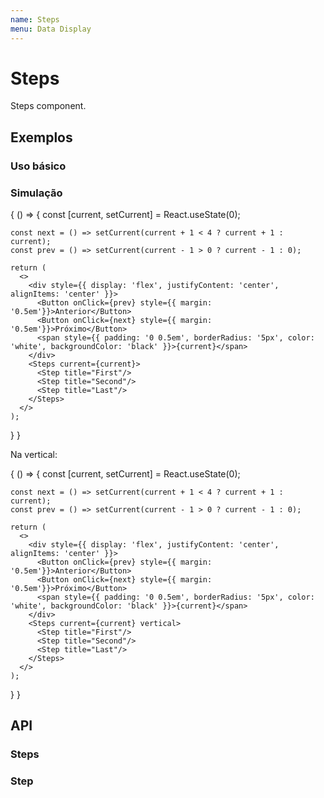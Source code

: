 ```yaml
---
name: Steps
menu: Data Display
---
```





# Steps

Steps component.

## Exemplos

### Uso básico

<Playground>
  <Steps current={1}>
    <Step title="Login" description="Terminated task" />
    <Step title="Verification" />
    <Step title="Done" />
  </Steps>
</Playground>

### Simulação

<Playground>
{
  () => {
    const [current, setCurrent] = React.useState(0);

    const next = () => setCurrent(current + 1 < 4 ? current + 1 : current);
    const prev = () => setCurrent(current - 1 > 0 ? current - 1 : 0);

    return (
      <>
        <div style={{ display: 'flex', justifyContent: 'center', alignItems: 'center' }}>
          <Button onClick={prev} style={{ margin: '0.5em'}}>Anterior</Button>
          <Button onClick={next} style={{ margin: '0.5em'}}>Próximo</Button>
          <span style={{ padding: '0 0.5em', borderRadius: '5px', color: 'white', backgroundColor: 'black' }}>{current}</span>
        </div>
        <Steps current={current}>
          <Step title="First"/>
          <Step title="Second"/>
          <Step title="Last"/>
        </Steps>
      </>
    );
  }
}
</Playground>

Na vertical:

<Playground>
{
  () => {
    const [current, setCurrent] = React.useState(0);

    const next = () => setCurrent(current + 1 < 4 ? current + 1 : current);
    const prev = () => setCurrent(current - 1 > 0 ? current - 1 : 0);

    return (
      <>
        <div style={{ display: 'flex', justifyContent: 'center', alignItems: 'center' }}>
          <Button onClick={prev} style={{ margin: '0.5em'}}>Anterior</Button>
          <Button onClick={next} style={{ margin: '0.5em'}}>Próximo</Button>
          <span style={{ padding: '0 0.5em', borderRadius: '5px', color: 'white', backgroundColor: 'black' }}>{current}</span>
        </div>
        <Steps current={current} vertical>
          <Step title="First"/>
          <Step title="Second"/>
          <Step title="Last"/>
        </Steps>
      </>
    );
  }
}
</Playground>

## API

### Steps

<Props of={Steps} />

### Step

<Props of={Step} />
